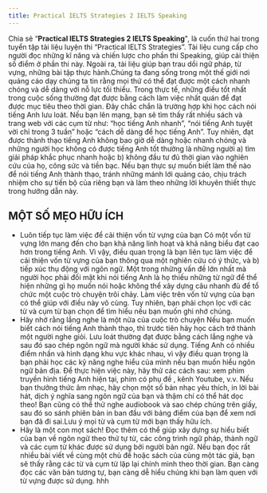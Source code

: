 ```yaml
---
title: Practical IELTS Strategies 2 IELTS Speaking
---
```


Chia sẻ “**Practical IELTS Strategies 2 IELTS Speaking**", là cuốn thứ hai trong tuyển tập tài liệu luyện thi “Practical IELTS Strategies”. Tài liệu cung cấp cho người đọc những kĩ năng và chiến lược cho phần thi Speaking, giúp cải thiện số điểm ở phần thi này. Ngoài ra, tài liệu giúp bạn trau dồi ngữ pháp, từ vựng, những bài tập thực hành.Chúng ta đang sống trong một thế giới nơi quảng cáo dạy chúng ta tin rằng mọi thứ có thể đạt được một cách nhanh chóng và dễ dàng với nỗ lực tối thiểu. Trong thực tế, những điều tốt nhất trong cuộc sống thường đạt được bằng cách làm việc nhất quán để đạt được mục tiêu theo thời gian. Đây chắc chắn là trường hợp khi học cách nói tiếng Anh lưu loát. Nếu bạn lên mạng, bạn sẽ tìm thấy rất nhiều sách và trang web với các cụm từ như: “học tiếng Anh nhanh”, “nói tiếng Anh tuyệt vời chỉ trong 3 tuần” hoặc “cách dễ dàng để học tiếng Anh”. Tuy nhiên, đạt được thành thạo tiếng Anh không bao giờ dễ dàng hoặc nhanh chóng và những người học không có được tiếng Anh tốt thường là những người a) tìm giải pháp khắc phục nhanh hoặc b) không đầu tư đủ thời gian vào nghiên cứu của họ, công sức và tiền bạc. Nếu bạn thực sự muốn biết làm thế nào để nói tiếng Anh thành thạo, tránh những mánh lới quảng cáo, chịu trách nhiệm cho sự tiến bộ của riêng bạn và làm theo những lời khuyên thiết thực trong hướng dẫn này.

## MỘT SỐ MẸO HỮU ÍCH

- Luôn tiếp tục làm việc để cải thiện vốn từ vựng của bạn
Có một vốn từ vựng lớn mang đến cho bạn khả năng linh hoạt và khả năng biểu đạt cao hơn trong tiếng Anh. Vì vậy, điều quan trọng là bạn liên tục làm việc để cải thiện vốn từ vựng của bạn thông qua một nghiên cứu có ý thức, và b) tiếp xúc thụ động với ngôn ngữ. Một trong những vấn đề lớn nhất mà người học phải đối mặt khi nói tiếng Anh là họ thiếu những từ ngữ để thể hiện những gì họ muốn nói hoặc không thể xây dựng câu nhanh đủ để tổ chức một cuộc trò chuyện trôi chảy. Làm việc trên vốn từ vựng của bạn có thể giúp với điều này vô cùng. Tuy nhiên, bạn phải chọn lọc với các từ và cụm từ bạn chọn để tìm hiểu nếu bạn muốn ghi nhớ chúng.
- Hãy nhớ rằng lắng nghe là một nửa của cuộc trò chuyện
Nếu bạn muốn biết cách nói tiếng Anh thành thạo, thì trước tiên hãy học cách trở thành một người nghe giỏi. Lưu loát thường đạt được bằng cách lắng nghe và sau đó sao chép ngôn ngữ mà người khác sử dụng. Tiếng Anh có nhiều điểm nhấn và hình dạng khu vực khác nhau, vì vậy điều quan trọng là bạn phải học các kỹ năng nghe hiểu của mình nếu bạn muốn hiểu ngôn ngữ bản địa. Để thực hiện việc này, hãy thử các cách sau: xem phim truyền hình tiếng Anh hiện tại, phim có phụ đề , kênh Youtube, v.v. Nếu bạn thưởng thức âm nhạc, hãy chọn một số bản nhạc yêu thích, in lời bài hát, dịch ý nghĩa sang ngôn ngữ của bạn và thậm chí có thể hát dọc theo! Bạn cũng có thể thử nghe audiobook và sao chép chúng trên giấy, sau đó so sánh phiên bản in ban đầu với bảng điểm của bạn để xem nơi bạn đã đi sai.Lưu ý mọi từ và cụm từ mới bạn thấy hữu ích.
- Hãy là một con mọt sách! 
Đọc thêm có thể giúp xây dựng sự hiểu biết của bạn về ngôn ngữ theo thứ tự từ, các công trình ngữ pháp, thành ngữ và các cụm từ khác được sử dụng bởi người bản ngữ. Nếu bạn đọc rất nhiều bài viết về cùng một chủ đề hoặc sách của cùng một tác giả, bạn sẽ thấy rằng các từ và cụm từ lặp lại chính mình theo thời gian. Bạn càng đọc các văn bản tương tự, bạn càng dễ hiểu chúng khi bạn làm quen với từ vựng được sử dụng.
hhh